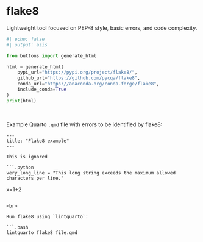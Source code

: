 <hr style="height:0pt; visibility:hidden;" />

# flake8

Lightweight tool focused on PEP-8 style, basic errors, and code complexity.

```python
#| echo: false
#| output: asis

from buttons import generate_html

html = generate_html(
    pypi_url="https://pypi.org/project/flake8/",
    github_url="https://github.com/pycqa/flake8",
    conda_url="https://anaconda.org/conda-forge/flake8",
    include_conda=True
)
print(html)
```

<br>

Example Quarto `.qmd` file with errors to be identified by flake8:

```.qmd
---
title: "Flake8 example"
---

This is ignored

```.python
very_long_line = "This long string exceeds the maximum allowed characters per line."
```

x=1+2
```

<br>

Run flake8 using `lintquarto`:

```.bash
lintquarto flake8 file.qmd
```